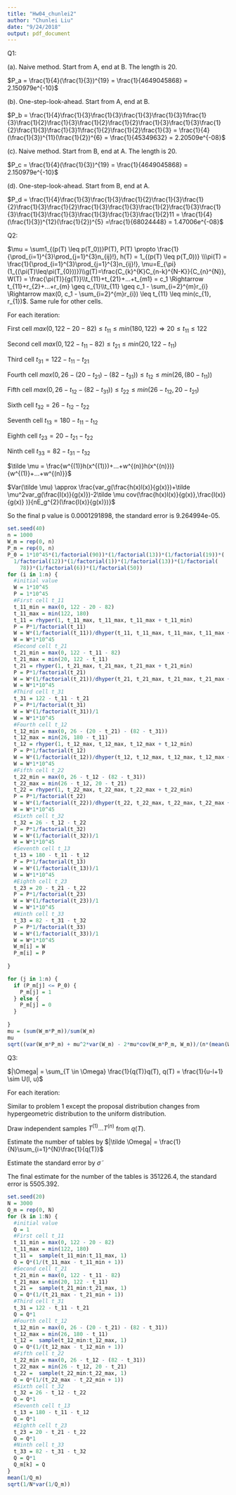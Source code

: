 ```yaml
---
title: "Hw04_chunlei2"
author: "Chunlei Liu"
date: "9/24/2018"
output: pdf_document
---
```


Q1:

(a). Naive method. Start from A, end at B. The length is 20.

$P_a = \frac{1}{4}(\frac{1}{3})^{19} = \frac{1}{4649045868} = 2.150979e^{-10}$

(b). One-step-look-ahead. Start from A, end at B.

$P_b = \frac{1}{4}\frac{1}{3}\frac{1}{3}\frac{1}{3}\frac{1}{3}1\frac{1}{3}\frac{1}{2}\frac{1}{3}\frac{1}{2}\frac{1}{2}\frac{1}{3}\frac{1}{3}\frac{1}{2}\frac{1}{3}\frac{1}{3}1\frac{1}{2}\frac{1}{2}\frac{1}{3} = \frac{1}{4}(\frac{1}{3})^{11}(\frac{1}{2})^{6} = \frac{1}{45349632} = 2.20509e^{-08}$

(c). Naive method. Start from B, end at A. The length is 20.

$P_c = \frac{1}{4}(\frac{1}{3})^{19} = \frac{1}{4649045868} = 2.150979e^{-10}$

(d). One-step-look-ahead. Start from B, end at A.

$P_d = \frac{1}{4}\frac{1}{3}\frac{1}{3}\frac{1}{2}\frac{1}{3}\frac{1}{2}\frac{1}{3}\frac{1}{2}\frac{1}{3}\frac{1}{3}\frac{1}{2}\frac{1}{3}\frac{1}{3}\frac{1}{3}\frac{1}{3}\frac{1}{3}\frac{1}{3}\frac{1}{2}11 = \frac{1}{4}(\frac{1}{3})^{12}(\frac{1}{2})^{5} =\frac{1}{68024448} = 1.47006e^{-08}$

Q2:

$\mu = \sum1_{(p(T) \leq p(T_0))}P(T), P(T) \propto \frac{1}{\prod_{i=1}^{3}\prod_{j=1}^{3}n_{ij}!}, h(T) = 1_{(p(T) \leq p(T_0))} \\\pi(T) = \frac{1}{\prod_{i=1}^{3}\prod_{j=1}^{3}n_{ij}!}, \mu=E_{\pi}(1_{(\pi(T)\leq\pi(T_{0}))})\\g(T)=\frac{C_{k}^{K}C_{n-k}^{N-K}}{C_{n}^{N}}, W(T) = \frac{\pi(T)}{g(T)}\\t_{11}+t_{21}+...+t_{m1} = c_1 \Rightarrow t_{11}+r_{2}+...+r_{m} \geq c_{1}\\t_{11} \geq c_1 - \sum_{i=2}^{m}r_{i} \Rightarrow max(0, c_1 - \sum_{i=2}^{m}r_{i}) \leq t_{11} \leq min(c_{1}, r_{1})$. Same rule for other cells.

For each iteration:

First cell $max(0, 122-20-82) \leq t_{11} \leq min(180, 122) \Rightarrow 20 \leq t_{11} \leq 122$

Second cell $max(0, 122-t_{11}-82) \leq t_{21} \leq min(20, 122-t_{11})$

Third cell $t_{31} = 122-t_{11}-t_{21}$

Fourth cell $max(0, 26 - (20-t_{21})-(82-t_{31})) \leq t_{12} \leq min(26, (80-t_{11}))$

Fifth cell $max(0, 26-t_{12}-(82-t_{31})) \leq t_{22} \leq min(26-t_{12}, 20-t_{21})$

Sixth cell $t_{32} = 26-t_{12}-t_{22}$

Seventh cell $t_{13} = 180 - t_{11} - t_{12}$

Eighth cell $t_{23} = 20-t_{21}-t_{22}$

Ninth cell $t_{33} = 82 - t_{31}- t_{32}$

$\tilde \mu = \frac{w^{(1)}h(x^{(1)})+...+w^{(n)}h(x^{(n)})}{w^{(1)}+...+w^{(n)}}$

$Var(\tilde \mu) \approx \frac{var_g(\frac{h(x)l(x)}{g(x)})+\tilde \mu^2var_g(\frac{l(x)}{g(x)})-2\tilde \mu cov(\frac{h(x)l(x)}{g(x)},\frac{l(x)}{g(x)} )}{nE_g^{2}(\frac{l(x)}{g(x)})}$

So the final p value is 0.0001291898, the standard error is 9.264994e-05.

```r
set.seed(40)
n = 1000
W_m = rep(0, n)
P_m = rep(0, n)
P_0 = 1*10^45*(1/factorial(90))*(1/factorial(13))*(1/factorial(19))*(
  1/factorial(12))*(1/factorial(1))*(1/factorial(13))*(1/factorial(
    78))*(1/factorial(6))*(1/factorial(50))
for (i in 1:n) {
  #initial value
  W = 1*10^45
  P = 1*10^45
  #First cell t_11
  t_11_min = max(0, 122 - 20 - 82)
  t_11_max = min(122, 180)
  t_11 = rhyper(1, t_11_max, t_11_max, t_11_max + t_11_min)
  P = P*1/factorial(t_11)
  W = W*(1/factorial(t_11))/dhyper(t_11, t_11_max, t_11_max, t_11_max + t_11_min)
  W = W*1*10^45
  #Second cell t_21
  t_21_min = max(0, 122 - t_11 - 82)
  t_21_max = min(20, 122 - t_11)
  t_21 = rhyper(1, t_21_max, t_21_max, t_21_max + t_21_min)
  P = P*1/factorial(t_21)
  W = W*(1/factorial(t_21))/dhyper(t_21, t_21_max, t_21_max, t_21_max + t_21_min)
  W = W*1*10^45
  #Third cell t_31
  t_31 = 122 - t_11 - t_21
  P = P*1/factorial(t_31)
  W = W*(1/factorial(t_31))/1
  W = W*1*10^45
  #Fourth cell t_12
  t_12_min = max(0, 26 - (20 - t_21) - (82 - t_31))
  t_12_max = min(26, 180 - t_11)
  t_12 = rhyper(1, t_12_max, t_12_max, t_12_max + t_12_min)
  P = P*1/factorial(t_12)
  W = W*(1/factorial(t_12))/dhyper(t_12, t_12_max, t_12_max, t_12_max + t_12_min)
  W = W*1*10^45
  #Fifth cell t_22
  t_22_min = max(0, 26 - t_12 - (82 - t_31))
  t_22_max = min(26 - t_12, 20 - t_21)
  t_22 = rhyper(1, t_22_max, t_22_max, t_22_max + t_22_min)
  P = P*1/factorial(t_22)
  W = W*(1/factorial(t_22))/dhyper(t_22, t_22_max, t_22_max, t_22_max + t_22_min)
  W = W*1*10^45
  #Sixth cell t_32
  t_32 = 26 - t_12 - t_22
  P = P*1/factorial(t_32)
  W = W*(1/factorial(t_32))/1
  W = W*1*10^45
  #Seventh cell t_13
  t_13 = 180 - t_11 - t_12
  P = P*1/factorial(t_13)
  W = W*(1/factorial(t_13))/1
  W = W*1*10^45
  #Eighth cell t_23
  t_23 = 20 - t_21 - t_22
  P = P*1/factorial(t_23)
  W = W*(1/factorial(t_23))/1
  W = W*1*10^45
  #Ninth cell t_33
  t_33 = 82 - t_31 - t_32
  P = P*1/factorial(t_33)
  W = W*(1/factorial(t_33))/1
  W = W*1*10^45
  W_m[i] = W
  P_m[i] = P
  
}

for (j in 1:n) {
  if (P_m[j] <= P_0) {
    P_m[j] = 1
  } else {
    P_m[j] = 0
  }
  
}
mu = (sum(W_m*P_m))/sum(W_m)
mu
sqrt((var(W_m*P_m) + mu^2*var(W_m) - 2*mu*cov(W_m*P_m, W_m))/(n*(mean(W_m))^2))
```


Q3:

$|\Omega| = \sum_{T \in \Omega} \frac{1}{q(T)}q(T), q(T) = \frac{1}{u-l+1} \sim U(l, u)$

For each iteration:

Similar to problem 1 except the proposal distribution changes from hypergeometric distribution to the uniform distribution. 

Draw independent samples $T^{(1)} ... T^{(n)}$ from $q(T)$.

Estimate the number of tables by $|\tilde \Omega| = \frac{1}{N}\sum_{i=1}^{N}\frac{1}{q(T)}$

Estimate the standard error by $\tilde \sigma$

The final estimate for the number of the tables is 351226.4, the standard error is 5505.392.

```r
set.seed(20)
N = 3000
Q_m = rep(0, N)
for (k in 1:N) {
  #initial value
  Q = 1
  #First cell t_11
  t_11_min = max(0, 122 - 20 - 82)
  t_11_max = min(122, 180)
  t_11 =  sample(t_11_min:t_11_max, 1)
  Q = Q*(1/(t_11_max - t_11_min + 1))
  #Second cell t_21
  t_21_min = max(0, 122 - t_11 - 82)
  t_21_max = min(20, 122 - t_11)
  t_21 =  sample(t_21_min:t_21_max, 1)
  Q = Q*(1/(t_21_max - t_21_min + 1))
  #Third cell t_31
  t_31 = 122 - t_11 - t_21
  Q = Q*1
  #Fourth cell t_12
  t_12_min = max(0, 26 - (20 - t_21) - (82 - t_31))
  t_12_max = min(26, 180 - t_11)
  t_12 =  sample(t_12_min:t_12_max, 1)
  Q = Q*(1/(t_12_max - t_12_min + 1))
  #Fifth cell t_22
  t_22_min = max(0, 26 - t_12 - (82 - t_31))
  t_22_max = min(26 - t_12, 20 - t_21)
  t_22 =  sample(t_22_min:t_22_max, 1)
  Q = Q*(1/(t_22_max - t_22_min + 1))
  #Sixth cell t_32
  t_32 = 26 - t_12 - t_22
  Q = Q*1
  #Seventh cell t_13
  t_13 = 180 - t_11 - t_12
  Q = Q*1
  #Eighth cell t_23
  t_23 = 20 - t_21 - t_22
  Q = Q*1
  #Ninth cell t_33
  t_33 = 82 - t_31 - t_32
  Q = Q*1
  Q_m[k] = Q
}
mean(1/Q_m)
sqrt(1/N*var(1/Q_m))
```



